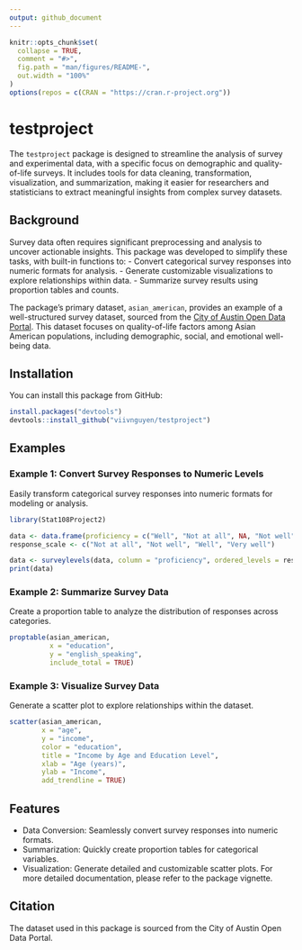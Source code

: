 ```yaml
---
output: github_document
---
```


<!-- README.md is generated from README.Rmd. Please edit that file -->

```r
knitr::opts_chunk$set(
  collapse = TRUE,
  comment = "#>",
  fig.path = "man/figures/README-",
  out.width = "100%"
)
options(repos = c(CRAN = "https://cran.r-project.org"))
```

# testproject

The `testproject` package is designed to streamline the analysis of survey and experimental data, with a specific focus on demographic and quality-of-life surveys. It includes tools for data cleaning, transformation, visualization, and summarization, making it easier for researchers and statisticians to extract meaningful insights from complex survey datasets.

## Background

Survey data often requires significant preprocessing and analysis to uncover actionable insights. This package was developed to simplify these tasks, with built-in functions to:
- Convert categorical survey responses into numeric formats for analysis.
- Generate customizable visualizations to explore relationships within data.
- Summarize survey results using proportion tables and counts.

The package's primary dataset, `asian_american`, provides an example of a well-structured survey dataset, sourced from the [City of Austin Open Data Portal](https://data.austintexas.gov). This dataset focuses on quality-of-life factors among Asian American populations, including demographic, social, and emotional well-being data.


## Installation
You can install this package from GitHub:
```r
install.packages("devtools")
devtools::install_github("viivnguyen/testproject")
```

## Examples
### Example 1: Convert Survey Responses to Numeric Levels
Easily transform categorical survey responses into numeric formats for modeling or analysis.

```r
library(Stat108Project2)

data <- data.frame(proficiency = c("Well", "Not at all", NA, "Not well", "Very well"))
response_scale <- c("Not at all", "Not well", "Well", "Very well")

data <- surveylevels(data, column = "proficiency", ordered_levels = response_scale)
print(data)
```

### Example 2: Summarize Survey Data
Create a proportion table to analyze the distribution of responses across categories.

```r
proptable(asian_american,
          x = "education",
          y = "english_speaking",
          include_total = TRUE)
```

### Example 3: Visualize Survey Data
Generate a scatter plot to explore relationships within the dataset.

```r
scatter(asian_american,
        x = "age",
        y = "income",
        color = "education",
        title = "Income by Age and Education Level",
        xlab = "Age (years)",
        ylab = "Income",
        add_trendline = TRUE)
```

## Features
- Data Conversion: Seamlessly convert survey responses into numeric formats.
- Summarization: Quickly create proportion tables for categorical variables.
- Visualization: Generate detailed and customizable scatter plots.
For more detailed documentation, please refer to the package vignette.

## Citation
The dataset used in this package is sourced from the City of Austin Open Data Portal.
